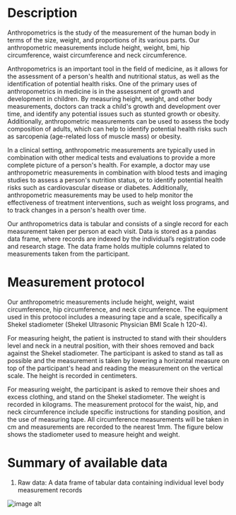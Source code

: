 # Description

Anthropometrics is the study of the measurement of the human body in terms of the size, weight, and proportions of its various parts. Our anthropometric measurements include height, weight, bmi, hip circumference, waist circumference and neck circumference. 

Anthropometrics is an important tool in the field of medicine, as it allows for the assessment of a person's health and nutritional status, as well as the identification of potential health risks. One of the primary uses of anthropometrics in medicine is in the assessment of growth and development in children. By measuring height, weight, and other body measurements, doctors can track a child's growth and development over time, and identify any potential issues such as stunted growth or obesity. Additionally, anthropometric measurements can be used to assess the body composition of adults, which can help to identify potential health risks such as sarcopenia (age-related loss of muscle mass) or obesity.

In a clinical setting, anthropometric measurements are typically used in combination with other medical tests and evaluations to provide a more complete picture of a person's health. For example, a doctor may use anthropometric measurements in combination with blood tests and imaging studies to assess a person's nutrition status, or to identify potential health risks such as cardiovascular disease or diabetes. Additionally, anthropometric measurements may be used to help monitor the effectiveness of treatment interventions, such as weight loss programs, and to track changes in a person's health over time.

Our anthropometrics data is tabular and consists of a single record for each measurement taken per person at each visit. Data is stored as a pandas data frame, where records are indexed by the individual’s registration code and research stage. The data frame holds multiple columns related to measurements taken from the participant. 


# Measurement protocol

Our anthropometric measurements include height, weight, waist circumference, hip circumference, and neck circumference. The equipment used in this protocol includes a measuring tape and a scale, specifically a Shekel stadiometer (Shekel Ultrasonic Physician BMI Scale h 120-4). 

For measuring height, the patient is instructed to stand with their shoulders level and neck in a neutral position, with their shoes removed and back against the Shekel stadiometer. The participant is asked to stand as tall as possible and the measurement is taken by lowering a horizontal measure on top of the participant's head and reading the measurement on the vertical scale. The height is recorded in centimeters. 

For measuring weight, the participant is asked to remove their shoes and excess clothing, and stand on the Shekel stadiometer. The weight is recorded in kilograms. The measurement protocol for the waist, hip, and neck circumference include specific instructions for standing position, and the use of measuring tape. All circumference measurements will be taken in cm and measurements are recorded to the nearest 1mm. The figure below shows the stadiometer used to measure height and weight.


# Summary of available data

1. Raw data: A data frame of tabular data containing individual level body measurement records 

![image alt](/md/folders/2/stadiometer.png)
